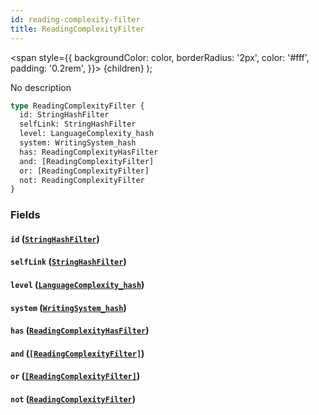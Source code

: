 ```yaml
---
id: reading-complexity-filter
title: ReadingComplexityFilter
---
```


<span
style={{
      backgroundColor: color,
      borderRadius: '2px',
      color: '#fff',
      padding: '0.2rem',
    }}>
{children}
</span>
);

No description

```graphql
type ReadingComplexityFilter {
  id: StringHashFilter
  selfLink: StringHashFilter
  level: LanguageComplexity_hash
  system: WritingSystem_hash
  has: ReadingComplexityHasFilter
  and: [ReadingComplexityFilter]
  or: [ReadingComplexityFilter]
  not: ReadingComplexityFilter
}
```

### Fields

#### `id` ([`StringHashFilter`](/docs/schema/inputs/string-hash-filter))

#### `selfLink` ([`StringHashFilter`](/docs/schema/inputs/string-hash-filter))

#### `level` ([`LanguageComplexity_hash`](/docs/schema/inputs/language-complexity-hash))

#### `system` ([`WritingSystem_hash`](/docs/schema/inputs/writing-system-hash))

#### `has` ([`ReadingComplexityHasFilter`](/docs/schema/enums/reading-complexity-has-filter))

#### `and` ([`[ReadingComplexityFilter]`](/docs/schema/inputs/reading-complexity-filter))

#### `or` ([`[ReadingComplexityFilter]`](/docs/schema/inputs/reading-complexity-filter))

#### `not` ([`ReadingComplexityFilter`](/docs/schema/inputs/reading-complexity-filter))

